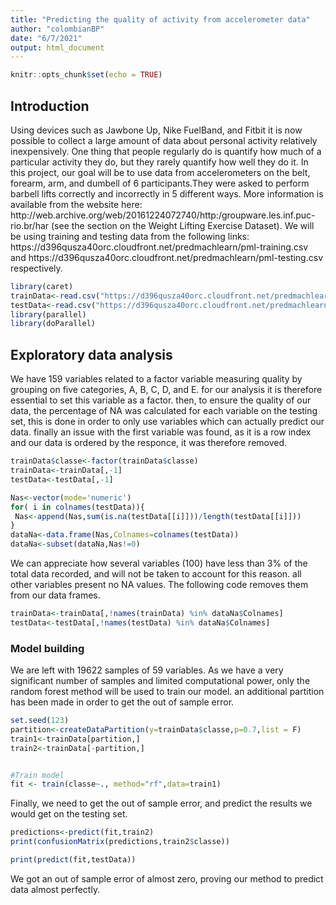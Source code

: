 ---
title: "Predicting the quality of activity from accelerometer data"
author: "colombianBP"
date: "6/7/2021"
output: html_document
---

```{r setup, include=FALSE}
knitr::opts_chunk$set(echo = TRUE)
```

## Introduction

Using devices such as Jawbone Up, Nike FuelBand, and Fitbit it is now possible to collect a large amount of data about personal activity relatively inexpensively. One thing that people regularly do is quantify how much of a particular activity they do, but they rarely quantify how well they do it. In this project, our goal will be to use data from accelerometers on the belt, forearm, arm, and dumbell of 6 participants.They were asked to perform barbell lifts correctly and incorrectly in 5 different ways. More information is available from the website here: http://web.archive.org/web/20161224072740/http:/groupware.les.inf.puc-rio.br/har (see the section on the Weight Lifting Exercise Dataset). We will be using training and testing data from the following links: https://d396qusza40orc.cloudfront.net/predmachlearn/pml-training.csv and https://d396qusza40orc.cloudfront.net/predmachlearn/pml-testing.csv respectively. 

```{r,echo=FALSE,results='hide',warning=FALSE,message=FALSE}
library(caret)
trainData<-read.csv("https://d396qusza40orc.cloudfront.net/predmachlearn/pml-training.csv")
testData<-read.csv("https://d396qusza40orc.cloudfront.net/predmachlearn/pml-testing.csv")
library(parallel)
library(doParallel)
```

## Exploratory data analysis

We have 159 variables related to a factor variable measuring quality by grouping on five categories, A, B, C, D, and E. for our analysis it is therefore essential to set this variable as a factor. then, to ensure the quality of our data, the percentage of NA was calculated for each variable on the testing set, this is done in order to only use variables which can actually predict our data. finally an issue with the first variable was found, as it is a row index and our data is ordered by the responce, it was therefore removed.

```{r}
trainData$classe<-factor(trainData$classe)
trainData<-trainData[,-1]
testData<-testData[,-1]

Nas<-vector(mode='numeric')
for( i in colnames(testData)){
 Nas<-append(Nas,sum(is.na(testData[[i]]))/length(testData[[i]]))
}
dataNa<-data.frame(Nas,Colnames=colnames(testData))
dataNa<-subset(dataNa,Nas!=0)
```


We can appreciate how several variables (100) have less than 3% of the total data recorded, and will not be taken to account for this reason. all other variables present no NA values. The following code removes them from our data frames.

```{r}
trainData<-trainData[,!names(trainData) %in% dataNa$Colnames]
testData<-testData[,!names(testData) %in% dataNa$Colnames]
```

### Model building

We are left with 19622 samples of 59 variables. As we have a very significant number of samples and limited computational power, only the random forest method will be used to train our model. an additional partition has been made in order to get the out of sample error.

```{r,warning=F,message=F,results=F}
set.seed(123)
partition<-createDataPartition(y=trainData$classe,p=0.7,list = F)
train1<-trainData[partition,]
train2<-trainData[-partition,]


#Train model
fit <- train(classe~., method="rf",data=train1)
```

Finally, we need to get the out of sample error, and predict the results we would get on the testing set.

```{r}
predictions<-predict(fit,train2)
print(confusionMatrix(predictions,train2$classe))

print(predict(fit,testData))
```

We got an out of sample error of almost zero, proving our method to predict data almost perfectly.

